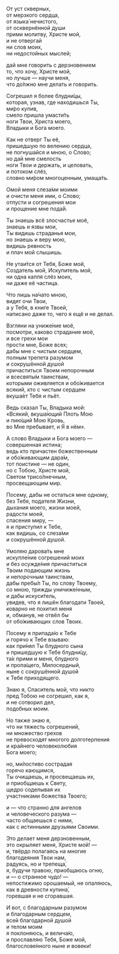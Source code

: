 От уст скверных,  
от мерзкого сердца,  
от языка́ нечистого,  
от осквернённой души  
прими молитву, Христе мой,  
и не отвергай  
ни слов моих,  
ни недостойных мыслей;

дай мне говорить с дерзновением  
то, что хочу, Христе мой,  
но лучше — научи меня,  
что до́лжно мне делать и говорить.

Согрешил я более блудни́цы,  
которая, узнав, где находишься Ты,  
ми́ро купив,  
смело пришла умасти́ть  
ноги Твои, Христа моего,  
Владыки и Бога моего.

Как не отверг Ты её,  
пришедшую по велению сердца,  
не погнушайся и мною, о Слово;  
но дай мне смелость  
ноги Твои и держать, и целовать,  
и потоком слёз,  
словно ми́ром многоценным, умаща́ть.

Омой меня слеза́ми моими  
и очисти меня ими, о Слово;  
отпусти и согрешения мои  
и прощение мне пода́й.

Ты знаешь всё злосчастье моё,  
знаешь и язвы мои,  
Ты видишь страданья мои,  
но знаешь и веру мою,  
видишь ревность  
и плач мой слышишь.

Не утаи́тся от Тебя, Боже мой,  
Создатель мой, Искупитель мой,  
ни одна капля слёз моих,  
ни даже её частица.

Что лишь на́чато мною,  
видят очи Твои,  
а у Тебя, в книге Твоей,  
написано даже то, чего я ещё и не делал.

Взгляни на униже́ние моё,  
посмотри, каково страдание моё,  
и все грехи мои  
прости мне, Боже всех;  
дабы мне с чистым сердцем,  
полным трепета разумом  
и сокрушённой душой  
причаститься Твоим непорочным  
и всесвяты́м таинствам,  
которыми оживляется и обо́живается  
всякий, кто с чистым сердцем  
вкуша́ет Тебя и пьёт.

Ведь сказал Ты, Владыка мой:  
«Всякий, вкуша́ющий Плоть Мою  
и пию́щий Мою Кровь,  
во Мне пребывает, и Я в нём».

А слово Владыки и Бога моего —  
совершенная истина;  
ведь кто причастен божественным  
и обо́живающим дара́м,  
тот поистине — не один,  
но с Тобою, Христе мой,  
Светом трисо́лнечным,  
просвещающим мир.

Посему, дабы не остаться мне одному,  
без Тебя, подателя Жизни,  
дыхания моего, жизни моей,  
радости моей,  
спасения миру, —  
я и приступил к Тебе,  
как видишь, со слеза́ми  
и сокрушённой душой.

Умоляю дарова́ть мне  
искупле́ние согрешений моих  
и без осужде́ния причаститься  
Твоим подающим жизнь  
и непорочным таинствам,  
дабы пребы́л Ты, по слову Твоему,  
со мною, трижды уничиже́нным,  
и дабы искуси́тель,  
увидев, что я лишён благодати Твоей,  
коварно не похитил меня  
и, обманув, не отвёл бы  
от обо́живающих слов Твоих.

Посему я припада́ю к Тебе  
и горячо к Тебе взываю:  
как при́нял Ты блудного сына  
и пришедшую к Тебе блудни́цу,  
та́к прими и меня, блудного  
и пропа́щего, Милосердный,  
ныне с сокрушённой душой  
к Тебе приходящего.

Знаю я, Спаситель мой, что никто  
пред Тобою не согрешил, как я,  
и не сотворил дел,  
подобных моим.

Но также знаю я,  
что ни тяжесть согрешений,  
ни множество грехов  
не превосходят многого долготерпения  
и крайнего человеколюбия  
Бога моего;

но, ми́лостиво сострадая  
горячо кающимся,  
Ты очищаешь, и просвещаешь их,  
и приобщаешь к Свету,  
щедро соделывая их  
участниками божества Твоего;

и — что странно для ангелов  
и человеческого разума —  
часто общаешься с ними,  
как с истинными друзьями Своими.

Это делает меня дерзновенным,  
это окрыляет меня, Христе мой! —  
и, твёрдо полагаясь на многие  
благодеяния Твои нам,  
радуясь, но и трепеща́,  
я, будучи травою, приобщаюсь огню,  
и — о странное чудо! —  
непостижимо орошаемый, не опаляюсь,  
как в древности купина́,  
горевшая и не сгоравшая.

И вот, с благодарным разумом  
и благодарным сердцем,  
всей благодарной душой  
и телом моим  
я поклоняюсь, и велича́ю,  
и прославляю Тебя, Боже мой,  
благослове́нного ныне и вовеки!

